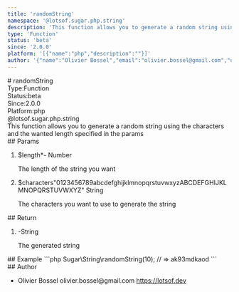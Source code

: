 ```yaml
---
title: 'randomString'
namespace: '@lotsof.sugar.php.string'
description: 'This function allows you to generate a random string using the characters and the wanted length specified in the params'
type: 'Function'
status: 'beta'
since: '2.0.0'
platform: '[{"name":"php","description":""}]'
author: '{"name":"Olivier Bossel","email":"olivier.bossel@gmail.com","url":"https://lotsof.dev"}'
---
```

<div class="docmap-mdx">
# randomString
<div class="_metas">
<div class="_type"><span class="_type-label">Type:</span><span class="_type-value">Function</span></div>
<div class="_status"><span class="_status-label">Status:</span><span class="_status-value -beta">beta</span></div>
<div class="_since"><span class="_since-label">Since:</span><span class="_since-value">2.0.0</span></div>
<div class="_platform"><span class="_platform-label">Platform:</span><span class="_platform-value -php">php</span></div>
</div>
<div class="_namespace">@lotsof.sugar.php.string</div>
<div class="_description typo-lead typo-format">
This function allows you to generate a random string using the characters and the wanted length
specified in the params
</div>
<div class="_params">
## Params
<ol class="_list">
<li class="_item">
<span class="_name">$length<span class="_required">*</span></span><span class="_default">-</span> <span class="_type">Number</span>
<p class="_description">The length of the string you want</p>
</li>
<li class="_item">
<span class="_name">$characters</span><span class="_default">&quot;0123456789abcdefghijklmnopqrstuvwxyzABCDEFGHIJKLMNOPQRSTUVWXYZ&quot;</span> <span class="_type">String</span>
<p class="_description">The characters you want to use to generate the string</p>
</li>
</ol>
</div>
<div class="_return">
## Return
<ol class="_list">
<li class="_item">
<span class="_default">-</span><span class="_type">String</span>
<p class="_description">The generated string</p>
</li>
</ol>
</div>
<div class="_examples">
## Example
```php
Sugar\String\randomString(10); // => ak93mdkaod
```
</div>
<div class="_author">
## Author
<ul class="_list">
<li class="_item">
<span class="_name">Olivier Bossel</span>
<span class="_email">olivier.bossel@gmail.com</span>
<a href="https://lotsof.dev" target="_blank" class="_url">https://lotsof.dev</a>
</li>
</ul>
</div>
</div>